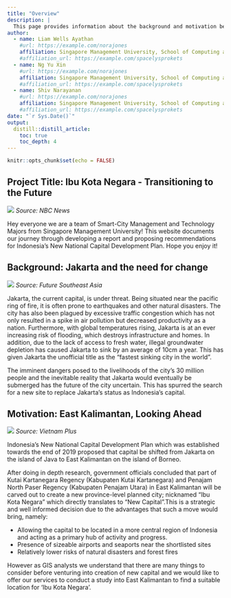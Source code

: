```yaml
---
title: "Overview"
description: |
  This page provides information about the background and motivation behind this project. Done up by Team 9 for SMT201: Geographic Information Systems for Urban Planning
author:
  - name: Liam Wells Ayathan 
    #url: https://example.com/norajones
    affiliation: Singapore Management University, School of Computing and Information Systems
    #affiliation_url: https://example.com/spacelysprokets
  - name: Ng Yu Xin 
    #url: https://example.com/norajones
    affiliation: Singapore Management University, School of Computing and Information Systems
    #affiliation_url: https://example.com/spacelysprokets
  - name: Shiv Narayanan
    #url: https://example.com/norajones
    affiliation: Singapore Management University, School of Computing and Information Systems
    #affiliation_url: https://example.com/spacelysprokets
date: "`r Sys.Date()`"
output: 
  distill::distill_article:
    toc: true
    toc_depth: 4
---
```


```r
knitr::opts_chunk$set(echo = FALSE)
```

## Project Title:  Ibu Kota Negara - Transitioning to the Future

![](img/ibu kota negaraku.jpg)
*Source: NBC News*

Hey everyone we are a team of Smart-City Management and Technology Majors from Singapore Management University! This website documents our journey through developing a report and proposing recommendations for Indonesia’s New National Capital Development Plan. Hope you enjoy it!

## Background: Jakarta and the need for change

![](img/Jakarta.jfif)
*Source: Future Southeast Asia*

Jakarta, the current capital, is under threat. Being situated near the pacific ring of fire, it is often prone to earthquakes and other natural disasters. The city has also been plagued by excessive traffic congestion which has not only resulted in a spike in air pollution but decreased productivity as a nation. Furthermore, with global temperatures rising, Jakarta is at an ever increasing risk of flooding, which destroys infrastructure and homes. In addition, due to the lack of access to fresh water, illegal groundwater depletion has caused Jakarta to sink by an average of 10cm a year. This has given Jakarta the unofficial title as the “fastest sinking city in the world”.

The imminent dangers posed to the livelihoods of the city's 30 million people and the inevitable reality that Jakarta would eventually be submerged has the future of the city uncertain. This has spurred the search for a new site to replace Jakarta’s status as Indonesia’s capital.

## Motivation: East Kalimantan, Looking Ahead

![](img/east_kalimantan.jpg)
*Source: Vietnam Plus*

Indonesia’s New National Capital Development Plan which was established towards the end of 2019 proposed that capital be shifted from Jakarta on the island of Java to East Kalimantan on the island of Borneo.

After doing in depth research, government officials concluded that part of Kutai Kartanegara Regency (Kabupaten Kutai Kartanegara) and Penajam North Paser Regency (Kabupaten Penajam Utara) in East Kalimantan will be carved out to create a new province-level planned city; nicknamed “Ibu Kota Negara” which directly translates to “New Capital”.This is a strategic and well informed decision due to the advantages that such a move would bring, namely: 

+ Allowing the capital to be located in a more central region of Indonesia and acting as a primary hub of activity and progress.
+ Presence of sizeable airports and seaports near the shortlisted sites
+ Relatively lower risks of natural disasters and forest fires

However as GIS analysts we understand that there are many things to consider before venturing into creation of new capital and we would like to offer our services to conduct a study into East Kalimantan to find a suitable location for ‘Ibu Kota Negara’.

